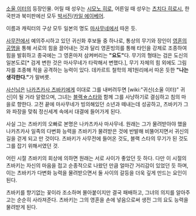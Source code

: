 [[소울 이터]]의 등장인물. 어릴 때 성우는 [[시모노 히로]], 어른일 때 성우는 [[츠치다 히로시]], 한국판과 북미판에선 모두 [[박서진]]/[[카일 에이베어]].

이름과 캐릭터의 구상 모두 일본의 명도 [[마사무네]]에서 따온 듯. 

[[사무전]]에서 예의주시하고 있던 귀신화 후보들 중 하나로, 통상의 무기와 장인이 [[영혼의 공명]]을 통해 서로의 힘을 끌어내는 것과 달리 영혼빙의를 통해 타인을 강제로 조종하여 힘을 발휘하고 종국에는 그 영혼마저 삼켜버리는 '''"요도"'''다. 무기의 형태는 검은 도신의 일본도로[* 검게 변한 것은 마사무네가 타락해서 변했다.], 무기 자체의 힘 외에도 그림자를 조종해 적을 공격하는 능력이 있다. 데카르트 철학의 제1원리에서 따온 듯한 '''"나는 생각한다."'''가 말버릇.

[[사신님]]은 [[나카츠카사 츠바키]]에게 이대로 그를 내버려두면 [wiki:"귀신(소울 이터)" 귀신]이 될 거라 알렸으며, 그녀는 [[블랙☆스타]]와 함께 그를 사냥하기로 결심하고 침의 마을로 향한다. 고전 끝에 마사무네가 빙의해있던 소년과 떼내는데 성공하고, 츠바키가 그와 파장을 맞춰 정신세계 속에서 대결에 들어가게 된다.

사실 그는 츠바키의 오빠로 본명은 나카츠카사 마사무네. 원래는 그가 물려받아야 했을 나카츠카사 일족의 다변화 능력을 츠바키가 물려받은 것에 반발해 비뚤어지면서 귀신의 길을 걷게 되고 만 것이다. 츠바키가 사무전에 들어온 것도, 블랙 스타의 무기가 된 것도 그를 잡기 위해서였던 것. 

어린 시절 츠바키의 회상에 의하면 원래는 서로 사이가 좋았던 듯 하다. 다만 이 시절의 츠바키는 자신의 마음을 접고 순종적으로 나왔던 만큼 얼마간 거리감이 있었던 듯 하며, 이는 츠바키가 다변화 능력을 물려받으면서 둘 사이의 갈등을 더욱 깊게 만드는 요인이 된다.

츠바키를 향기없는 꽃이라 조소하며 몰아붙이지만 결국 패배하고, 그녀의 의지를 알아주고는 순순히 사라져준다. 츠바키는 그의 영혼을 손에 넣음으로써 생전 그의 요도 능력을 물려받게 된다.
